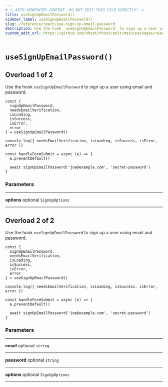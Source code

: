 ```yaml
---
# ⚠️ AUTO-GENERATED CONTENT. DO NOT EDIT THIS FILE DIRECTLY! ⚠️
title: useSignUpEmailPassword()
sidebar_label: useSignUpEmailPassword()
slug: /reference/react/use-sign-up-email-password
description: Use the hook `useSignUpEmailPassword` to sign up a user using email and password.
custom_edit_url: https://github.com/nhost/nhost/edit/main/packages/react/src/useSignUpEmailPassword.ts#L51
---
```


# `useSignUpEmailPassword()`

## Overload 1 of 2

Use the hook `useSignUpEmailPassword` to sign up a user using email and password.

```tsx
const {
  signUpEmailPassword,
  needsEmailVerification,
  isLoading,
  isSuccess,
  isError,
  error
} = useSignUpEmailPassword()

console.log({ needsEmailVerification, isLoading, isSuccess, isError, error })

const handleFormSubmit = async (e) => {
  e.preventDefault()

  await signUpEmailPassword('joe@example.com', 'secret-password')
}
```

### Parameters

---

**<span className="parameter-name">options</span>** <span className="optional-status">optional</span> `SignUpOptions`

---

## Overload 2 of 2

Use the hook `useSignUpEmailPassword` to sign up a user using email and password.

```tsx
const {
  signUpEmailPassword,
  needsEmailVerification,
  isLoading,
  isSuccess,
  isError,
  error
} = useSignUpEmailPassword()

console.log({ needsEmailVerification, isLoading, isSuccess, isError, error })

const handleFormSubmit = async (e) => {
  e.preventDefault()

  await signUpEmailPassword('joe@example.com', 'secret-password')
}
```

### Parameters

---

**<span className="parameter-name">email</span>** <span className="optional-status">optional</span> `string`

---

**<span className="parameter-name">password</span>** <span className="optional-status">optional</span> `string`

---

**<span className="parameter-name">options</span>** <span className="optional-status">optional</span> `SignUpOptions`

---
